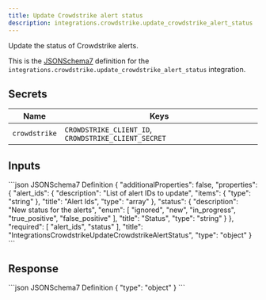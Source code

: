 ```yaml
---
title: Update Crowdstrike alert status
description: integrations.crowdstrike.update_crowdstrike_alert_status
---
```


Update the status of Crowdstrike alerts.

This is the [JSONSchema7](https://json-schema.org/draft-07/json-schema-release-notes) definition for the `integrations.crowdstrike.update_crowdstrike_alert_status` integration.


## Secrets
| Name | Keys |
| --- | --- |
| `crowdstrike` | `CROWDSTRIKE_CLIENT_ID`, `CROWDSTRIKE_CLIENT_SECRET` |

## Inputs

<CodeGroup>
```json JSONSchema7 Definition
{
    "additionalProperties": false,
    "properties": {
        "alert_ids": {
            "description": "List of alert IDs to update",
            "items": {
                "type": "string"
            },
            "title": "Alert Ids",
            "type": "array"
        },
        "status": {
            "description": "New status for the alerts",
            "enum": [
                "ignored",
                "new",
                "in_progress",
                "true_positive",
                "false_positive"
            ],
            "title": "Status",
            "type": "string"
        }
    },
    "required": [
        "alert_ids",
        "status"
    ],
    "title": "IntegrationsCrowdstrikeUpdateCrowdstrikeAlertStatus",
    "type": "object"
}
```

</CodeGroup>

## Response

<CodeGroup>
```json JSONSchema7 Definition
{
    "type": "object"
}
```

</CodeGroup>
